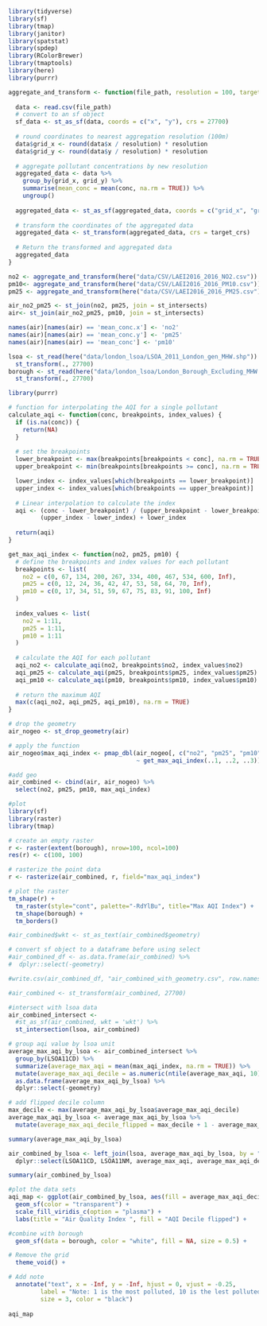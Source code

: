 ```r
library(tidyverse)
library(sf)
library(tmap)
library(janitor)
library(spatstat)
library(spdep)
library(RColorBrewer)
library(tmaptools)
library(here)
library(purrr)
```

```r
aggregate_and_transform <- function(file_path, resolution = 100, target_crs = 27700) {
  
  data <- read.csv(file_path)
  # convert to an sf object
  sf_data <- st_as_sf(data, coords = c("x", "y"), crs = 27700)
  
  # round coordinates to nearest aggregation resolution (100m)
  data$grid_x <- round(data$x / resolution) * resolution
  data$grid_y <- round(data$y / resolution) * resolution
  
  # aggregate pollutant concentrations by new resolution
  aggregated_data <- data %>%
    group_by(grid_x, grid_y) %>%
    summarise(mean_conc = mean(conc, na.rm = TRUE)) %>%
    ungroup()
  
  aggregated_data <- st_as_sf(aggregated_data, coords = c("grid_x", "grid_y"), crs = st_crs(sf_data))
  
  # transform the coordinates of the aggregated data
  aggregated_data <- st_transform(aggregated_data, crs = target_crs)
  
  # Return the transformed and aggregated data
  aggregated_data
}

no2 <- aggregate_and_transform(here("data/CSV/LAEI2016_2016_NO2.csv"))
pm10<- aggregate_and_transform(here("data/CSV/LAEI2016_2016_PM10.csv"))
pm25 <- aggregate_and_transform(here("data/CSV/LAEI2016_2016_PM25.csv"))

air_no2_pm25 <- st_join(no2, pm25, join = st_intersects)
air<- st_join(air_no2_pm25, pm10, join = st_intersects)

names(air)[names(air) == 'mean_conc.x'] <- 'no2'
names(air)[names(air) == 'mean_conc.y'] <- 'pm25'
names(air)[names(air) == 'mean_conc'] <- 'pm10'
```

```r
lsoa <- st_read(here("data/london_lsoa/LSOA_2011_London_gen_MHW.shp")) %>% 
  st_transform(., 27700)
borough <- st_read(here("data/london_lsoa/London_Borough_Excluding_MHW.shp")) %>% 
  st_transform(., 27700) 
```

```r
library(purrr)

# function for interpolating the AQI for a single pollutant
calculate_aqi <- function(conc, breakpoints, index_values) {
  if (is.na(conc)) {
    return(NA)
  }
  
  # set the breakpoints 
  lower_breakpoint <- max(breakpoints[breakpoints < conc], na.rm = TRUE)
  upper_breakpoint <- min(breakpoints[breakpoints >= conc], na.rm = TRUE)

  lower_index <- index_values[which(breakpoints == lower_breakpoint)]
  upper_index <- index_values[which(breakpoints == upper_breakpoint)]
  
  # Linear interpolation to calculate the index
  aqi <- (conc - lower_breakpoint) / (upper_breakpoint - lower_breakpoint) * 
         (upper_index - lower_index) + lower_index
  
  return(aqi)
}

get_max_aqi_index <- function(no2, pm25, pm10) {
  # define the breakpoints and index values for each pollutant
  breakpoints <- list(
    no2 = c(0, 67, 134, 200, 267, 334, 400, 467, 534, 600, Inf),
    pm25 = c(0, 12, 24, 36, 42, 47, 53, 58, 64, 70, Inf),
    pm10 = c(0, 17, 34, 51, 59, 67, 75, 83, 91, 100, Inf)
  )
  
  index_values <- list(
    no2 = 1:11,
    pm25 = 1:11,
    pm10 = 1:11
  )
  
  # calculate the AQI for each pollutant
  aqi_no2 <- calculate_aqi(no2, breakpoints$no2, index_values$no2)
  aqi_pm25 <- calculate_aqi(pm25, breakpoints$pm25, index_values$pm25)
  aqi_pm10 <- calculate_aqi(pm10, breakpoints$pm10, index_values$pm10)
  
  # return the maximum AQI
  max(c(aqi_no2, aqi_pm25, aqi_pm10), na.rm = TRUE)
}

# drop the geometry 
air_nogeo <- st_drop_geometry(air)

# apply the function
air_nogeo$max_aqi_index <- pmap_dbl(air_nogeo[, c("no2", "pm25", "pm10")], 
                                    ~ get_max_aqi_index(..1, ..2, ..3))
```

```r
#add geo
air_combined <- cbind(air, air_nogeo) %>% 
  select(no2, pm25, pm10, max_aqi_index)
```

```r
#plot
library(sf)
library(raster)
library(tmap)

# create an empty raster 
r <- raster(extent(borough), nrow=100, ncol=100) 
res(r) <- c(100, 100)

# rasterize the point data
r <- rasterize(air_combined, r, field="max_aqi_index")

# plot the raster 
tm_shape(r) + 
  tm_raster(style="cont", palette="-RdYlBu", title="Max AQI Index") +
  tm_shape(borough) +
  tm_borders()

```

```r
#air_combined$wkt <- st_as_text(air_combined$geometry)

# convert sf object to a dataframe before using select
#air_combined_df <- as.data.frame(air_combined) %>%
#  dplyr::select(-geometry) 

#write.csv(air_combined_df, "air_combined_with_geometry.csv", row.names = FALSE)
```

```r
#air_combined <- st_transform(air_combined, 27700)

#intersect with lsoa data
air_combined_intersect <- 
  #st_as_sf(air_combined, wkt = 'wkt') %>%
  st_intersection(lsoa, air_combined)
```
```r
# group aqi value by lsoa unit
average_max_aqi_by_lsoa <- air_combined_intersect %>%
  group_by(LSOA11CD) %>%
  summarize(average_max_aqi = mean(max_aqi_index, na.rm = TRUE)) %>%
  mutate(average_max_aqi_decile = as.numeric(ntile(average_max_aqi, 10))) %>%
  as.data.frame(average_max_aqi_by_lsoa) %>%
  dplyr::select(-geometry)

# add flipped decile column
max_decile <- max(average_max_aqi_by_lsoa$average_max_aqi_decile)
average_max_aqi_by_lsoa <- average_max_aqi_by_lsoa %>%
  mutate(average_max_aqi_decile_flipped = max_decile + 1 - average_max_aqi_decile)

summary(average_max_aqi_by_lsoa)
```

```r
air_combined_by_lsoa <- left_join(lsoa, average_max_aqi_by_lsoa, by = "LSOA11CD") %>%
  dplyr::select(LSOA11CD, LSOA11NM, average_max_aqi, average_max_aqi_decile, average_max_aqi_decile_flipped)

summary(air_combined_by_lsoa)
```
```r
#plot the data sets
aqi_map <- ggplot(air_combined_by_lsoa, aes(fill = average_max_aqi_decile_flipped)) +
  geom_sf(color = "transparent") +
  scale_fill_viridis_c(option = "plasma") +
  labs(title = "Air Quality Index ", fill = "AQI Decile flipped") +

#combine with borough
  geom_sf(data = borough, color = "white", fill = NA, size = 0.5) +

# Remove the grid
  theme_void() +

# Add note
  annotate("text", x = -Inf, y = -Inf, hjust = 0, vjust = -0.25, 
         label = "Note: 1 is the most polluted, 10 is the lest polluted (flipped).",
         size = 3, color = "black")
  
aqi_map
```


